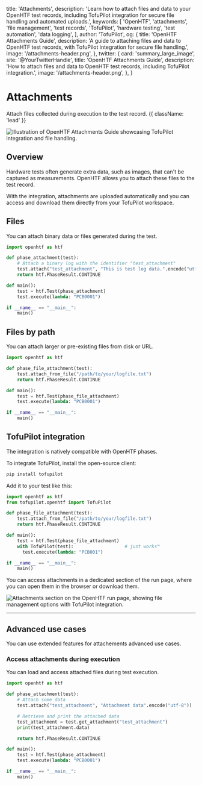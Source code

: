   title: 'Attachments',
  description:
    'Learn how to attach files and data to your OpenHTF test records, including TofuPilot integration for secure file handling and automated uploads.',
  keywords: [
    'OpenHTF',
    'attachments',
    'file management',
    'test records',
    'TofuPilot',
    'hardware testing',
    'test automation',
    'data logging',
  ],
  author: 'TofuPilot',
  og: {
    title: 'OpenHTF Attachments Guide',
    description:
      'A guide to attaching files and data to OpenHTF test records, with TofuPilot integration for secure file handling.',
    image: '/attachments-header.png',
  },
  twitter: {
    card: 'summary_large_image',
    site: '@YourTwitterHandle',
    title: 'OpenHTF Attachments Guide',
    description:
      'How to attach files and data to OpenHTF test records, including TofuPilot integration.',
    image: '/attachments-header.png',
  },
}

# Attachments

Attach files collected during execution to the test record. {{ className: 'lead' }}

<Image
  src="/attachments-header.png"
  alt="Illustration of OpenHTF Attachments Guide showcasing TofuPilot integration and file handling."
/>

## Overview

Hardware tests often generate extra data, such as images, that can't be captured as measurements. OpenHTF allows you to attach these files to the test record.

With the <TofuPilotLink utmMedium="attachments-overview"/> integration, attachments are uploaded automatically and you can access and download them directly from your TofuPilot workspace.

## Files

You can attach binary data or files generated during the test.

```python {{ title: 'main.py' }}
import openhtf as htf

def phase_attachment(test):
    # Attach a binary log with the identifier "test_attachment"
    test.attach("test_attachment", "This is test log data.".encode("utf-8"))
    return htf.PhaseResult.CONTINUE

def main():
    test = htf.Test(phase_attachment)
    test.execute(lambda: "PCB0001")

if __name__ == "__main__":
    main()
```

## Files by path

You can attach larger or pre-existing files from disk or URL.

```python {{ title: 'main.py' }}
import openhtf as htf

def phase_file_attachment(test):
    test.attach_from_file("/path/to/your/logfile.txt")
    return htf.PhaseResult.CONTINUE

def main():
    test = htf.Test(phase_file_attachment)
    test.execute(lambda: "PCB0001")

if __name__ == "__main__":
    main()
```

## TofuPilot integration

The <TofuPilotLink utmMedium="phases-integration" /> integration is natively compatible with OpenHTF phases.

To integrate TofuPilot, install the open-source client:

```sh
pip install tofupilot
```

Add it to your test like this:

```python {{ title: 'main.py' }}
import openhtf as htf
from tofupilot.openhtf import TofuPilot

def phase_file_attachment(test):
    test.attach_from_file("/path/to/your/logfile.txt")
    return htf.PhaseResult.CONTINUE

def main():
    test = htf.Test(phase_file_attachment)
    with TofuPilot(test):                   # just works™️
      test.execute(lambda: "PCB001")

if __name__ == "__main__":
    main()
```

You can access attachments in a dedicated section of the run page, where you can open them in the browser or download them.

<Image
  src="/attachments-page-run.png"
  alt="Attachments section on the OpenHTF run page, showing file management options with TofuPilot integration."
/>

---

## Advanced use cases

You can use extended features for attachements advanced use cases.

### Access attachments during execution

You can load and access attached files during test execution.

```python {{ title: 'main.py' }}
import openhtf as htf

def phase_attachment(test):
    # Attach some data
    test.attach("test_attachment", "Attachment data".encode("utf-8"))

    # Retrieve and print the attached data
    test_attachment = test.get_attachment("test_attachment")
    print(test_attachment.data)

    return htf.PhaseResult.CONTINUE

def main():
    test = htf.Test(phase_attachment)
    test.execute(lambda: "PCB0001")

if __name__ == "__main__":
    main()
```
